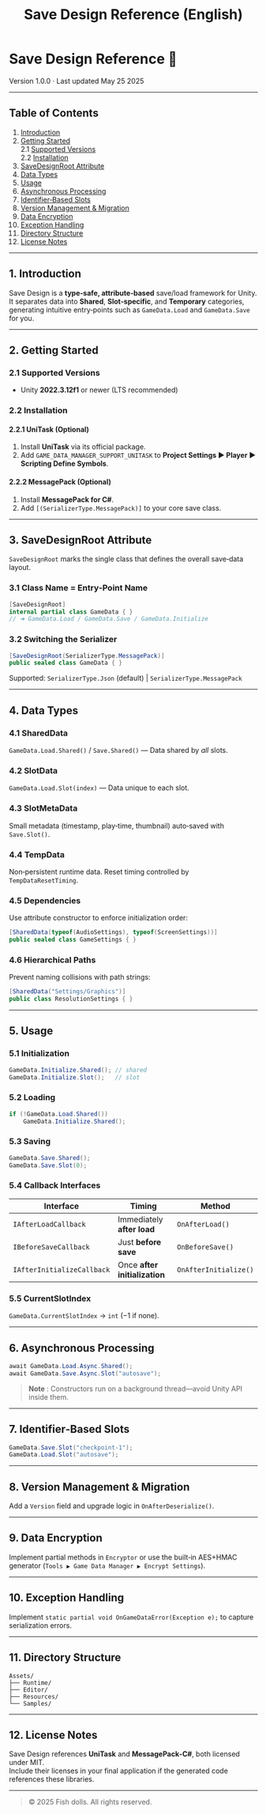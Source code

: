 ﻿---
# Save Design Reference 📘

title: Save Design Reference (English)
description: Full setup guide & API reference for the Save Design save‑data system
---

<div style={{textAlign: 'center'}}>
    <h1>Save Design Reference 📘</h1>
    <p>Version 1.0.0 · Last updated May 25 2025</p>
</div>

---

## Table of Contents

1. [Introduction](#1-introduction)
2. [Getting Started](#2-getting-started)  
2.1 [Supported Versions](#21-supported-versions)  
2.2 [Installation](#22-installation)
3. [SaveDesignRoot Attribute](#3-savedesignroot-attribute)
4. [Data Types](#4-data-types)
5. [Usage](#5-usage)
6. [Asynchronous Processing](#6-asynchronous-processing)
7. [Identifier‑Based Slots](#7-identifier-based-slots)
8. [Version Management & Migration](#8-version-management--migration)
9. [Data Encryption](#9-data-encryption)
10. [Exception Handling](#10-exception-handling)
11. [Directory Structure](#11-directory-structure)
12. [License Notes](#12-license-notes)

---

## 1. Introduction

Save Design is a **type‑safe, attribute‑based** save/load framework for Unity.  
It separates data into **Shared**, **Slot‑specific**, and **Temporary** categories, generating intuitive entry‑points such as `GameData.Load` and `GameData.Save` for you.

---

## 2. Getting Started

### 2.1 Supported Versions

* Unity **2022.3.12f1** or newer (LTS recommended)

### 2.2 Installation

#### 2.2.1 UniTask (Optional)

1. Install **UniTask** via its official package.
2. Add `GAME_DATA_MANAGER_SUPPORT_UNITASK` to **Project Settings ▶ Player ▶ Scripting Define Symbols**.

#### 2.2.2 MessagePack (Optional)

1. Install **MessagePack for C#**.
2. Add `[(SerializerType.MessagePack)]` to your core save class.

---

## 3. SaveDesignRoot Attribute

`SaveDesignRoot` marks the single class that defines the overall save‑data layout.

### 3.1 Class Name = Entry‑Point Name

```csharp
[SaveDesignRoot]
internal partial class GameData { }
// ➜ GameData.Load / GameData.Save / GameData.Initialize
```

### 3.2 Switching the Serializer

```csharp
[SaveDesignRoot(SerializerType.MessagePack)]
public sealed class GameData { }
```

Supported: `SerializerType.Json` (default) | `SerializerType.MessagePack`

---

## 4. Data Types

### 4.1 SharedData
`GameData.Load.Shared()` / `Save.Shared()` — Data shared by *all* slots.

### 4.2 SlotData
`GameData.Load.Slot(index)` — Data unique to each slot.

### 4.3 SlotMetaData
Small metadata (timestamp, play‑time, thumbnail) auto‑saved with `Save.Slot()`.

### 4.4 TempData
Non‑persistent runtime data. Reset timing controlled by `TempDataResetTiming`.

### 4.5 Dependencies
Use attribute constructor to enforce initialization order:

```csharp
[SharedData(typeof(AudioSettings), typeof(ScreenSettings))]
public sealed class GameSettings { }
```

### 4.6 Hierarchical Paths
Prevent naming collisions with path strings:

```csharp
[SharedData("Settings/Graphics")]
public class ResolutionSettings { }
```

---

## 5. Usage

### 5.1 Initialization

```csharp
GameData.Initialize.Shared(); // shared
GameData.Initialize.Slot();   // slot
```

### 5.2 Loading

```csharp
if (!GameData.Load.Shared())
    GameData.Initialize.Shared();
```

### 5.3 Saving

```csharp
GameData.Save.Shared();
GameData.Save.Slot(0);
```

### 5.4 Callback Interfaces

| Interface | Timing | Method |
|-----------|--------|--------|
| `IAfterLoadCallback` | Immediately **after load** | `OnAfterLoad()` |
| `IBeforeSaveCallback` | Just **before save** | `OnBeforeSave()` |
| `IAfterInitializeCallback` | Once **after initialization** | `OnAfterInitialize()` |

### 5.5 CurrentSlotIndex
`GameData.CurrentSlotIndex` → `int` (−1 if none).

---

## 6. Asynchronous Processing

```csharp
await GameData.Load.Async.Shared();
await GameData.Save.Async.Slot("autosave");
```

> **Note** : Constructors run on a background thread—avoid Unity API inside them.

---

## 7. Identifier‑Based Slots

```csharp
GameData.Save.Slot("checkpoint-1");
GameData.Load.Slot("autosave");
```

---

## 8. Version Management & Migration

Add a `Version` field and upgrade logic in `OnAfterDeserialize()`.

---

## 9. Data Encryption

Implement partial methods in `Encryptor` or use the built‑in AES+HMAC generator (`Tools ▶ Game Data Manager ▶ Encrypt Settings`).

---

## 10. Exception Handling

Implement `static partial void OnGameDataError(Exception e);` to capture serialization errors.

---

## 11. Directory Structure

```text
Assets/
├── Runtime/
├── Editor/
├── Resources/
└── Samples/
```

---

## 12. License Notes

Save Design references **UniTask** and **MessagePack‑C#**, both licensed under MIT.  
Include their licenses in your final application if the generated code references these libraries.

---

> © 2025 Fish dolls. All rights reserved.
